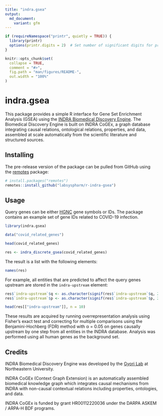 ```yaml
---
title: "indra.gsea"
output:
  md_document:
    variant: gfm
---
```


```r
if (requireNamespace("printr", quietly = TRUE)) {
  library(printr)
  options(printr.digits = 2)  # Set number of significant digits for printr
}

knitr::opts_chunk$set(
  collapse = TRUE,
  comment = "#>",
  fig.path = "man/figures/README-",
  out.width = "100%"
)
```

# indra.gsea

This package provides a simple R interface for Gene Set Enrichment
Analysis (GSEA) using the [INDRA Biomedical Discovery
Engine](https://discovery.indra.bio/). The Biomedical Discovery Engine
is built on INDRA CoGEx, a graph database integrating causal relations,
ontological relations, properties, and data, assembled at scale
automatically from the scientific literature and structured sources.

## Installing

The pre-release version of the package can be pulled from GitHub using the
[remotes](https://cran.r-project.org/package=remotes) package:

```r
# install.packages("remotes")
remotes::install_github("labsyspharm/r-indra-gsea")
```

## Usage

Query genes can be either [HGNC](https://www.genenames.org/) gene symbols or
IDs. The package contains an example set of gene IDs related to COVID-19
infection.

```r
library(indra.gsea)

data("covid_related_genes")

head(covid_related_genes)

res <- indra_discrete_gsea(covid_related_genes)
```

The result is a list with the following elements:

```r
names(res)
```

For example, all entities that are predicted to affect the query genes upstream
are stored in the `indra-upstream` element:

```r
res$`indra-upstream`$q <- as.character(signif(res$`indra-upstream`$q, 2))
res$`indra-upstream`$p <- as.character(signif(res$`indra-upstream`$p, 2))
```

```r
head(res[["indra-upstream"]], n = 10)
```

These results are acquired by running overrepresentation analysis using Fisher's
exact test and correcting for multiple comparisons using the Benjamini-Hochberg
(FDR) method with α = 0.05 on genes causally upstream by one step from all
entities in the INDRA database. Analysis was performed using all human genes as
the background set.

## Credits

INDRA Biomedical Discovery Engine was developed by the
[Gyori Lab](https://gyorilab.github.io/) at Northeastern University.

INDRA CoGEx (Context Graph Extension) is an automatically assembled biomedical
knowledge graph which integrates causal mechanisms from INDRA with non-causal
contextual relations including properties, ontologies, and data.

INDRA CoGEx is funded by grant HR00112220036 under the DARPA ASKEM / ARPA-H BDF
programs.
